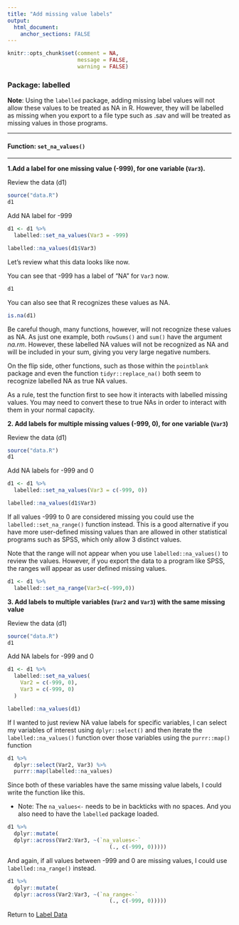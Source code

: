 ```yaml
---
title: "Add missing value labels"
output: 
  html_document:
    anchor_sections: FALSE
---
```


```r
knitr::opts_chunk$set(comment = NA,
                      message = FALSE,
                      warning = FALSE)
```


### Package: labelled

**Note**: Using the `labelled` package, adding missing label values will not allow these values to be treated as NA in R. However, they will be labelled as missing when you export to a file type such as .sav and will be treated as missing values in those programs.

---

#### Function: `set_na_values()`

---

**1\.Add a label for one missing value (-999), for one variable (`Var3`).**

Review the data (d1)

```r

source("data.R")
d1

```

Add NA label for -999

```r

d1 <- d1 %>%
  labelled::set_na_values(Var3 = -999)

labelled::na_values(d1$Var3)

```

Let's review what this data looks like now.

You can see that -999 has a label of "NA" for `Var3` now.

```r
d1

```

You can also see that R recognizes these values as NA.

```r

is.na(d1)

```

Be careful though, many functions, however, will not recognize these values as NA. As just one example, both `rowSums()` and `sum()` have the argument *na.rm*. However, these labelled NA values will not be recognized as NA and will be included in your sum, giving you very large negative numbers.

On the flip side, other functions, such as those within the `pointblank` package and even the function `tidyr::replace_na()` both seem to recognize labelled NA as true NA values.

As a rule, test the function first to see how it interacts with labelled missing values. You may need to convert these to true NAs in order to interact with them in your normal capacity.


**2\. Add labels for multiple missing values (-999, 0), for one variable (`Var3`)**

Review the data (d1)

```r

source("data.R")
d1

```

Add NA labels for -999 and 0

```r

d1 <- d1 %>%
  labelled::set_na_values(Var3 = c(-999, 0))

labelled::na_values(d1$Var3)

```

If all values -999 to 0 are considered missing you could use the `labelled::set_na_range()` function instead. This is a good alternative if you have more user-defined missing values than are allowed in other statistical programs such as SPSS, which only allow 3 distinct values.

Note that the range will not appear when you use `labelled::na_values()` to review the values. However, if you export the data to a program like SPSS, the ranges will appear as user defined missing values.

```r

d1 <- d1 %>% 
  labelled::set_na_range(Var3=c(-999,0))

```


**3\. Add labels to multiple variables (`Var2` and `Var3`) with the same missing value**

Review the data (d1)

```r

source("data.R")
d1

```

Add NA labels for -999 and 0

```r

d1 <- d1 %>%
  labelled::set_na_values(
    Var2 = c(-999, 0),
    Var3 = c(-999, 0)
  )

labelled::na_values(d1)

```

If I wanted to just review NA value labels for specific variables, I can select my variables of interest using `dplyr::select()` and then iterate the `labelled::na_values()` function over those variables using the `purrr::map()` function

```r

d1 %>%
  dplyr::select(Var2, Var3) %>%
  purrr::map(labelled::na_values)

```

Since both of these variables have the same missing value labels, I could write the function like this.

* Note: The `na_values<-` needs to be in backticks with no spaces. And you also need to have the `labelled` package loaded.

```r

d1 %>% 
  dplyr::mutate(
  dplyr::across(Var2:Var3, ~(`na_values<-`
                                (., c(-999, 0)))))

```

And again, if all values between -999 and 0 are missing values, I could use `labelled::na_range()` instead.

```r

d1 %>% 
  dplyr::mutate(
  dplyr::across(Var2:Var3, ~(`na_range<-`
                                (., c(-999, 0)))))

```


Return to [Label Data](https://github.com/Cghlewis/data-wrangling-functions/wiki/Label Data)